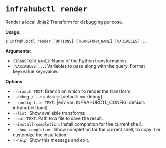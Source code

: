 # `infrahubctl render`

Render a local Jinja2 Transform for debugging purpose.

**Usage**:

```console
$ infrahubctl render [OPTIONS] [TRANSFORM_NAME] [VARIABLES]...
```

**Arguments**:

* `[TRANSFORM_NAME]`: Name of the Python transformation
* `[VARIABLES]...`: Variables to pass along with the query. Format key=value key=value.

**Options**:

* `--branch TEXT`: Branch on which to render the transform.
* `--debug / --no-debug`: [default: no-debug]
* `--config-file TEXT`: [env var: INFRAHUBCTL_CONFIG; default: infrahubctl.toml]
* `--list`: Show available transforms
* `--out TEXT`: Path to a file to save the result.
* `--install-completion`: Install completion for the current shell.
* `--show-completion`: Show completion for the current shell, to copy it or customize the installation.
* `--help`: Show this message and exit.
